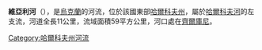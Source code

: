 '''維亞利河'''（{{lang-uk|В'ялий}}），是[[烏克蘭|烏克蘭]]的河流，位於該國東部[[哈爾科夫州|哈爾科夫州]]，屬於[[哈爾科夫河|哈爾科夫河]]的左支流，河道全長11公里，流域面積59平方公里，河口處在[[齊爾庫尼|齊爾庫尼]]。

{{DEFAULTSORT:В'ялий}}
[[Category:哈爾科夫州河流|Category:哈爾科夫州河流]]


{{Ukraine-river-stub}}